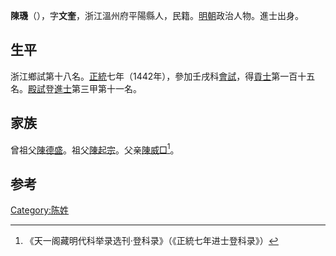 {{Otheruses|other=名为陈玑的其他人物|陈玑}}

'''陳璣'''（{{bd|1413年||？}}），字'''文奎'''，浙江溫州府平陽縣人，民籍。[[明朝|明朝]]政治人物。進士出身。

== 生平 ==
浙江鄉試第十八名。[[正统_(年号)|正統]]七年（1442年），參加壬戌科[[會試|會試]]，得[[貢士|貢士]]第一百十五名。[[殿試|殿試]]登[[進士|進士]]第三甲第十一名。

== 家族 ==
曾祖父[[陳德盛|陳德盛]]。祖父[[陳起宗|陳起宗]]。父亲[[陳威□|陳威□]]<ref>《天一阁藏明代科举录选刊·登科录》（《正統七年进士登科录》）</ref>。

==参考==
{{reflist}}

{{正統七年壬戌科殿試金榜}}

{{Authority control}}

{{DEFAULTSORT:}}
[[Category:陈姓|Category:陈姓]]


{{明朝人物小作品}}